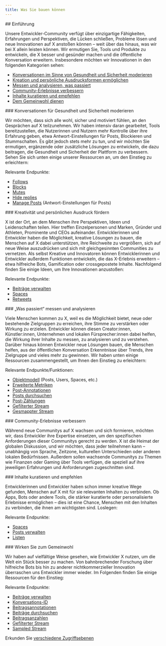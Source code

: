 ```yaml
---
title: Was Sie bauen können
---
```


<div id="introduction">
  ## Einführung
</div>

Unsere Entwickler-Community verfügt über einzigartige Fähigkeiten, Erfahrungen und Perspektiven, die Lücken schließen, Probleme lösen und neue Innovationen auf X anstoßen können – weit über das hinaus, was wir bei X allein leisten können. Wir ermutigen Sie, Tools und Produkte zu entwickeln, die X besser und gesünder machen und die öffentliche Konversation erweitern. Insbesondere möchten wir Innovationen in den folgenden Kategorien sehen:

- [Konversationen im Sinne von Gesundheit und Sicherheit moderieren](#moderate)
- [Kreation und persönliche Ausdrucksformen ermöglichen](#enable)
- [Messen und analysieren, was passiert](#measure)
- [Community-Erlebnisse verbessern](#improve)
- [Inhalte kuratieren und empfehlen](#curate)
- [Dem Gemeinwohl dienen](#impact)

<div id="moderate-conversations-for-health-and-safety">
  ### Konversationen für Gesundheit und Sicherheit moderieren
</div>

Wir möchten, dass sich alle wohl, sicher und motiviert fühlen, an den Gesprächen auf X teilzunehmen. Wir haben intensiv daran gearbeitet, Tools bereitzustellen, die Nutzerinnen und Nutzern mehr Kontrolle über ihre Erfahrung geben, etwa Antwort-Einstellungen für Posts, Blockieren und Stummschalten. Es gibt jedoch stets mehr zu tun, und wir möchten Sie ermutigen, ergänzende oder zusätzliche Lösungen zu entwickeln, die dazu beitragen, die Gesundheit und Sicherheit der Plattform zu verbessern. Sehen Sie sich unten einige unserer Ressourcen an, um den Einstieg zu erleichtern:

Relevante Endpunkte:

- [Follows](/de/x-api/users/follows/introduction)
- [Blocks](/de/x-api/users/blocks/introduction)
- [Mutes](/de/x-api/users/mutes/introduction)
- [Hide replies](/de/x-api/posts/hide-replies/introduction)
- [Manage Posts](/de/x-api/posts/manage-tweets/introduction) (Antwort-Einstellungen für Posts)

<div id="enable-creation-and-personal-expression">
  ### Kreativität und persönlichen Ausdruck fördern
</div>

X ist der Ort, an dem Menschen ihre Perspektiven, Ideen und Leidenschaften teilen. Hier treffen Einzelpersonen und Marken, Gründer und Athleten, Prominente und CEOs aufeinander. Entwicklerinnen und Entwickler haben die Möglichkeit, kreative Lösungen zu bauen, die Menschen auf X dabei unterstützen, ihre Reichweite zu vergrößern, sich auf neue Weise auszudrücken und sich mit gleichgesinnten Communities zu vernetzen. Als selbst Kreative und Innovatoren können Entwicklerinnen und Entwickler außerdem Funktionen entwickeln, die das X-Erlebnis erweitern – etwa hilfreiche Bots, Gamification oder crossgepostete Inhalte. Nachfolgend finden Sie einige Ideen, um Ihre Innovationen anzustoßen:

Relevante Endpunkte:

- [Beiträge verwalten](/de/x-api/posts/manage-tweets/introduction)
- [Spaces](/de/x-api/spaces/introduction)
- [Retweets](/de/x-api/posts/retweets/introduction)

<div id="measure-and-analyze-whats-happening">
  ### „Was passiert“ messen und analysieren
</div>

Viele Menschen kommen zu X, weil es die Möglichkeit bietet, neue oder bestehende Zielgruppen zu erreichen, ihre Stimme zu verstärken oder Wirkung zu erzielen. Entwickler können diesen Creator:innen, Künstler:innen, Unternehmen und lokalen Fürsprecher:innen dabei helfen, die Wirkung ihrer Inhalte zu messen, zu analysieren und zu verstehen. Darüber hinaus können Entwickler neue Lösungen bauen, die Menschen helfen, aus der öffentlichen Konversation Erkenntnisse über Trends, ihre Zielgruppe und vieles mehr zu gewinnen. Wir haben unten einige Ressourcen zusammengestellt, um Ihnen den Einstieg zu erleichtern:

Relevante Endpunkte/Funktionen:

- [Objektmodell](/de/x-api/fundamentals/data-dictionary) (Posts, Users, Spaces, etc.)
- [Erweiterte Metriken](/de/x-api/fundamentals/metrics)
- [Post-Annotationen](/de/x-api/fundamentals/post-annotations)
- [Posts durchsuchen](/de/x-api/posts/search/introduction)
- [Post-Zählungen](/de/x-api/posts/counts/introduction)
- [Gefilterter Stream](/de/x-api/posts/filtered-stream/introduction)
- [Gesmappter Stream](/de/x-api/posts/volume-streams/introduction)

<div id="improve-community-experiences">
  ### Community-Erlebnisse verbessern
</div>

Während neue Communitys auf X wachsen und sich formieren, möchten wir, dass Entwickler ihre Expertise einsetzen, um den spezifischen Anforderungen dieser Communitys gerecht zu werden. X ist die Heimat der globalen Diskussion, und wir möchten, dass jeder teilnehmen kann – unabhängig von Sprache, Zeitzone, kulturellen Unterschieden oder anderen lokalen Bedürfnissen. Außerdem sollen wachsende Communitys zu Themen wie Finanzen oder Gaming über Tools verfügen, die speziell auf ihre jeweiligen Erfahrungen und Anforderungen zugeschnitten sind.

<div id="curate-and-recommend-content">
  ### Inhalte kuratieren und empfehlen
</div>

Entwicklerinnen und Entwickler haben schon immer kreative Wege gefunden, Menschen auf X mit für sie relevanten Inhalten zu verbinden. Ob Apps, Bots oder andere Tools, die stärker kuratierte oder personalisierte Erlebnisse ermöglichen – dies ist eine Chance, Menschen mit den Inhalten zu verbinden, die ihnen am wichtigsten sind. Loslegen:

Relevante Endpunkte:

- [Spaces](/de/x-api/spaces/introduction)
- [Posts verwalten](/de/x-api/posts/manage-tweets/introduction)
- [Listen](/de/x-api/lists/manage-lists/introduction)

<div id="impact-the-greater-good">
  ### Wirken Sie zum Gemeinwohl
</div>

Wir haben auf vielfältige Weise gesehen, wie Entwickler X nutzen, um die Welt ein Stück besser zu machen. Von bahnbrechender Forschung über hilfreiche Bots bis hin zu anderer nichtkommerzieller Innovation überraschen uns Entwickler immer wieder. Im Folgenden finden Sie einige Ressourcen für den Einstieg:

Relevante Endpunkte:

- [Beiträge verwalten](/de/x-api/posts/manage-tweets/introduction)
- [Konversations-ID](/de/x-api/fundamentals/conversation-id)
- [Beitragsannotationen](/de/x-api/fundamentals/post-annotations)
- [Beiträge durchsuchen](/de/x-api/posts/search/introduction)
- [Beitragsanzahlen](/de/x-api/posts/counts/introduction)
- [Gefilterter Stream](/de/x-api/posts/filtered-stream/introduction)
- [Sampled Stream](/de/x-api/posts/volume-streams/introduction)

Erkunden Sie [verschiedene Zugriffsebenen](/de/x-api/getting-started/about-x-api)